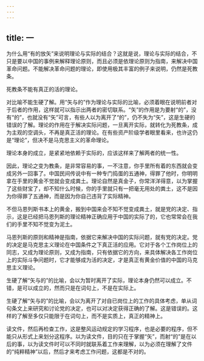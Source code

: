 ```yaml
---
---
---
```

title: 一
---




为什么用“有的放矢”来说明理论与实际的结合？这就是说，理论与实际的结合，不只是要以中国的事例来解释理论原则，而且必须是依理论原则为指南，来解决中国革命问题。不能解决革命问题的理论，即使用极其丰富的例子来说明，仍然是死教条。

死教条不能有真正的活的理论。

对比喻不能生硬了解。用“矢与的”作为理论与实际的比喻，必须着眼在说明前者对于后者的作用，这样就可以指示出两者的密切联系。“矢”的作用是为要射“的”，没有“的”，也就没有“矢”可言，有些人以为离开了“的”，仍不失为“矢”，这是生硬的错误的了解。理论的作用在于解决实际问题，一旦离开实际，就转化为死教条，成为主观的空调头，不再是真正活的理论。在有些资产阶级学者眼里看来，也许这仍是“理论”，但决不是马克思主义的革命理论。

理论本身的成立，是紧紧地依赖于实际的，应该这样来了解两者的统一性。

因此，理论之变为教条，是非常容易的事，一不注意，你手里所有着的东西就会变成另外一回事了。中国民间传说中有一种专门捣蛋的五通神，得罪了他时，你明明拿在手里的黄金不觉就会变成粪土。理论自然是真金子，你常洋洋得意，以为掌握了这些财宝了，却不知什么时候，你的手里就只有一把毫无用处的粪土，这不是因为你得罪了五通神，而是因为你自己违背了实际精神。

不但马恩列斯书本上的黄金，搬到中国来会不知不觉变成粪土，就是党的决定、指示，这是已经把马恩列斯的理论精神正确应用于中国的实际了的，它也常常会在我们的手里不知不觉变为泥土。

马恩列斯的原则和精神是指南，依据它来解决中国的实际问题，就有党的决定。党的决定是马克思主义理论在中国条件之下真正活的应用。它对于各个工作岗位上的同志，又成为理论原则，又成为指南，只有依据它的方向，来具体解决各工作岗位上的实际斗争问题时，它才能够成为活的决定，才是真正有黄金价值的中国的马克思主义理论。

生硬了解“矢与的”的比喻，会以为暂时离开了实际，理论本身仍然可以成立。不错，是可以成立的，然而只是在词句上，不是在实际上。

生硬了解“矢与的”的比喻，会以为离开了对自已岗位上的工作的具体考虑，单从词句条文上来研究和讨论党的决定，也可以对决定获得正确的了解。这是错误的。这样的了解至多仅只能限于在词句上，而不是实质上，真正的精神上。

读文件，然后再检查工作，这是整风运动规定的学习程序，也是必要的程序，但不能只从形式上来划分这程序。以为读文件，目的只在于掌握“矢”，而射“的”是在以后的事，以为读文件时可以不同时就联系着工作来理解，以为必须在理解了文件的“纯粹精神”以后，然后才来考虑工作问题，这都是不对的。